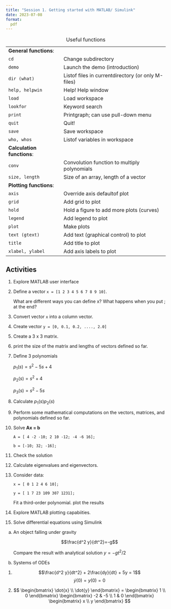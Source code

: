 ```yaml
---
title: "Session 1. Getting started with MATLAB/ Simulink"
date: 2023-07-08
format:
  pdf
---
```


|||
|-|-|
| **General functions**: ||
| `cd`| Change subdirectory |
| `demo`|  Launch the demo (introduction)|
| `dir (what)`| Listof files in currentdirectory (or only M-files)|
| `help, helpwin`| Help! Help window|
| `load`| Load workspace|
| `lookfor`| Keyword search|
| `print`| Printgraph; can use pull-down menu|
| `quit`| Quit!|
| `save`| Save workspace|
| `who, whos`| Listof variables in workspace|
| **Calculation functions**: ||
| `conv`| Convolution function to multiply polynomials|
| `size, length`| Size of an array, length of a vector|
| **Plotting functions**:||
| `axis`| Override axis defaultof plot|
| `grid`| Add grid to plot|
| `hold`| Hold a figure to add more plots (curves)|
| `legend`| Add legend to plot|
| `plot`| Make plots|
| `text (gtext)`| Add text (graphical control) to plot|
| `title`| Add title to plot|
| `xlabel, ylabel`| Add axis labels to plot|

: Useful functions


## Activities

1. Explore MATLAB user interface

2. Define a vector `x = [1 2 3 4 5 6 7 8 9 10]`. 

   What are different ways you can define x? What happens when you put ; at the end?

3. Convert vector `x` into a column vector.

4. Create vector `y = [0, 0.1, 0.2, ...., 2.0]`

5. Create a 3 x 3 matrix.

6. print the size of the matrix and lengths of vectors defined so far. 

7. Define 3 polynomials 

   $p_1(s) = s^2 - 5s + 4$ 
   
   $p_2(s) = s^2 + 4$

   $p_3(s) = s^2 - 5s$

8. Calculate $p_1(s)p_2(s)$

9. Perform some mathematical computations on the vectors, matrices, and
   polynomials defined so far. 

10. Solve **Ax = b**

    `A = [ 4 -2 -10; 2 10 -12; -4 -6 16];`

    `b = [-10; 32; -16];`

11. Check the solution

12. Calculate eigenvalues and eigenvectors. 

13. Consider data:

    `x = [ 0 1 2 4 6 10];`

    `y = [ 1 7 23 109 307 1231];`

    Fit a third-order polynomial. plot the results

14. Explore MATLAB plotting capabiities. 

15. Solve differential equations using Simulink

a)  An object falling under gravity

    $$\frac{d^2 y}{dt^2}=-g$$ 

    Compare the result with analytical solution $y = -gt^2/2$

b)  Systems of ODEs

1.  $$\frac{d^2 y}{dt^2} + 2\frac{dy}{dt} + 5y = 1$$ 
    $$\dot{y}(0) = y(0) = 0$$ 

2. $$
      \begin{bmatrix} 
        \dot{x}  \\
        \dot{y} 
      \end{bmatrix}
    =
      \begin{bmatrix} 
       1  \\
       0 
      \end{bmatrix}
      \begin{bmatrix} 
       -2 & -5  \\
        1 &  0 
      \end{bmatrix}
      \begin{bmatrix} 
        x  \\
        y 
      \end{bmatrix}
   $$ 
